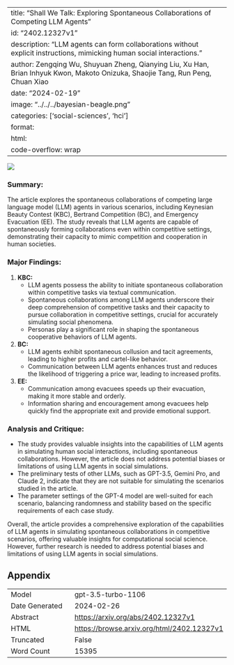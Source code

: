 
---
title: "Shall We Talk: Exploring Spontaneous Collaborations of Competing LLM Agents"
id: "2402.12327v1"
description: "LLM agents can form collaborations without explicit instructions, mimicking human social interactions."
author: Zengqing Wu, Shuyuan Zheng, Qianying Liu, Xu Han, Brian Inhyuk Kwon, Makoto Onizuka, Shaojie Tang, Run Peng, Chuan Xiao
date: "2024-02-19"
image: "../../../bayesian-beagle.png"
categories: ['social-sciences', 'hci']
format:
  html:
    code-overflow: wrap
---

![](../../../bayesian-beagle.png)

### Summary:
The article explores the spontaneous collaborations of competing large language model (LLM) agents in various scenarios, including Keynesian Beauty Contest (KBC), Bertrand Competition (BC), and Emergency Evacuation (EE). The study reveals that LLM agents are capable of spontaneously forming collaborations even within competitive settings, demonstrating their capacity to mimic competition and cooperation in human societies.

### Major Findings:
1. **KBC:**
   - LLM agents possess the ability to initiate spontaneous collaboration within competitive tasks via textual communication.
   - Spontaneous collaborations among LLM agents underscore their deep comprehension of competitive tasks and their capacity to pursue collaboration in competitive settings, crucial for accurately simulating social phenomena.
   - Personas play a significant role in shaping the spontaneous cooperative behaviors of LLM agents.

2. **BC:**
   - LLM agents exhibit spontaneous collusion and tacit agreements, leading to higher profits and cartel-like behavior.
   - Communication between LLM agents enhances trust and reduces the likelihood of triggering a price war, leading to increased profits.

3. **EE:**
   - Communication among evacuees speeds up their evacuation, making it more stable and orderly.
   - Information sharing and encouragement among evacuees help quickly find the appropriate exit and provide emotional support.

### Analysis and Critique:
- The study provides valuable insights into the capabilities of LLM agents in simulating human social interactions, including spontaneous collaborations. However, the article does not address potential biases or limitations of using LLM agents in social simulations.
- The preliminary tests of other LLMs, such as GPT-3.5, Gemini Pro, and Claude 2, indicate that they are not suitable for simulating the scenarios studied in the article.
- The parameter settings of the GPT-4 model are well-suited for each scenario, balancing randomness and stability based on the specific requirements of each case study.

Overall, the article provides a comprehensive exploration of the capabilities of LLM agents in simulating spontaneous collaborations in competitive scenarios, offering valuable insights for computational social science. However, further research is needed to address potential biases and limitations of using LLM agents in social simulations.

## Appendix

|          |          |
|----------|----------|
| Model     | gpt-3.5-turbo-1106       |
| Date Generated     | 2024-02-26       |
| Abstract | [https://arxiv.org/abs/2402.12327v1](https://arxiv.org/abs/2402.12327v1)        |
| HTML     | [https://browse.arxiv.org/html/2402.12327v1](https://browse.arxiv.org/html/2402.12327v1)       |
| Truncated       | False       |
| Word Count       | 15395       |